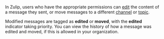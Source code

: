 In Zulip, users who have the appropriate permissions can
[edit](/help/edit-a-message) the content of a message they sent, or move
messages to a different [channel](/help/move-content-to-another-channel)
or [topic](/help/move-content-to-another-topic).

Modified messages are tagged as **edited** or **moved**, with the **edited**
indicator taking priority. You can view the history of how a message was
edited and moved, if this is allowed in your organization.
